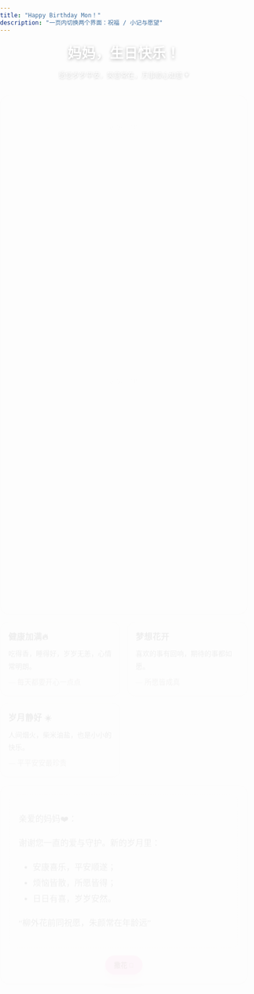 ```yaml
---
title: "Happy Birthday Mon！"
description: "一页内切换两个界面：祝福 / 小记与愿望"
---
```


<canvas id="bg"></canvas>
<style>
:root{
  --bg1:#ffd1dc; --bg2:#bde0fe; --bg3:#c7f9cc;
  --card:#fff; --text:#333; --muted:#7a6f6a; --border:#efe6df; --accent:#ff9ecb;
  --radius:18px; --shadow:0 10px 26px rgba(0,0,0,.08);
}
html,body{height:100%;margin:0;padding:0;font-family:system-ui,-apple-system,Segoe UI,Roboto,Arial;color:var(--text);}
body{
  background: radial-gradient(1200px 800px at 70% -200px, #fff3b0, transparent 60%), linear-gradient(120deg, var(--bg1), var(--bg2), var(--bg3));
  background-size: 200% 200%, 200% 200%;
  animation: bgShift 18s ease-in-out infinite alternate;
}
@keyframes bgShift{0%{background-position:0% 0%, 0% 100%}100%{background-position:100% 100%, 100% 0%}}

#bg{position:fixed; inset:0; z-index:-2; display:block;}

.main-container{max-width:1000px;margin:0 auto;padding:28px 16px 100px;}
h1{margin:10px 0 6px; text-align:center;}
.sub{color:var(--muted); text-align:center; margin:0 0 20px;}

.card{background:var(--card); border:1px solid var(--border); border-radius:var(--radius); box-shadow:var(--shadow); padding:18px;}
.gallery{display:flex; flex-wrap:wrap; justify-content:center; gap:18px;}
.polaroid{width:clamp(180px, 28vw, 320px); background:#fff; border:1px solid var(--border); border-radius:14px; box-shadow:0 10px 28px rgba(0,0,0,.08); padding:10px 10px 14px; text-align:center; transition:transform .18s ease, box-shadow .18s ease;}
.polaroid img{width:100%; height:auto; display:block; border-radius:10px;}
.polaroid .caption{color:var(--muted); font-size:.95rem; margin-top:8px;}
.polaroid:hover{transform: translateY(-4px) rotate(.5deg); box-shadow:0 16px 32px rgba(0,0,0,.10);}
.polaroid:nth-child(odd){transform: rotate(-1.2deg);}
.polaroid:nth-child(even){transform: rotate(1deg);}

.grid{display:grid; gap:14px; grid-template-columns:repeat(auto-fit, minmax(240px,1fr)); margin-top:16px;}
.mini{background:#fff; border:1px solid var(--border); border-radius:16px; padding:14px 16px; box-shadow:0 8px 20px rgba(0,0,0,.06);}
.mini h3{margin:0 0 6px; font-size:1.05rem;}
.mini p{margin:0; line-height:1.8; color:var(--text);}
.mini .note{color:var(--muted); font-size:.9rem; margin-top:6px;}

.msg{line-height:1.9; font-size:1.06rem; background:linear-gradient(180deg,#fff,#fff8); border-radius:16px; padding:16px 18px; border:1px dashed var(--border);}
.cta{display:flex; justify-content:center; margin-top:14px;}
.btn{appearance:none; border:0; background:var(--accent); color:#6f2b37; font-weight:700; padding:10px 18px; border-radius:999px; cursor:pointer; box-shadow:0 10px 22px rgba(255,139,170,.36);}

.petal{position:fixed; top:-10vh; width:10px; height:10px; pointer-events:none; background: radial-gradient(circle at 30% 30%, #ffe0ea 0 45%, transparent 46%); transform: rotate(0deg); border-radius:60% 40% 60% 40%; opacity:.9; filter:drop-shadow(0 2px 2px rgba(0,0,0,.12)); z-index:10;}
@keyframes fall{0%{transform:translate3d(0,-10vh,0) rotate(0)}100%{transform:translate3d(var(--drift),110vh,0) rotate(360deg)}}
@keyframes pop{from{transform:translateY(8px); opacity:0}to{transform:translateY(0); opacity:1}}
.card, .mini, .polaroid{animation: pop .6s ease both;}

:root{ --photo-w: clamp(260px, 34vw, 420px); --photo-ratio: 4/5; }
.gallery .polaroid{ width: var(--photo-w); }
.gallery .polaroid img{
  width:100%;
  height:auto;
  aspect-ratio: var(--photo-ratio);
  object-fit: cover;
  display:block;
}

@media (max-width:640px){
  .gallery .polaroid{ width:92vw; }
}

body{background:url('b.png') center/cover fixed no-repeat!important;animation:none!important;}

<link rel="stylesheet" href="https://fonts.googleapis.com/css2?family=Noto+Serif+SC:wght@400;500;600;700&display=swap">
<style>html,body{font-family:"Noto Serif SC","Songti SC","Source Han Serif SC","STSong","SimSun",serif;line-height:1.85;-webkit-font-smoothing:antialiased;-moz-osx-font-smoothing:grayscale}h1,h2,h3{font-weight:700;letter-spacing:.02em}</style>
<style>@import url('https://fonts.googleapis.com/css2?family=Noto+Serif+SC:wght@400;500;600;700&display=swap');html,body{font-family:"Noto Serif SC","Songti SC","Source Han Serif SC","STSong","SimSun",serif;line-height:1.85;-webkit-font-smoothing:antialiased;-moz-osx-font-smoothing:grayscale}h1,h2,h3{font-weight:700;letter-spacing:.02em}</style>

</style>

<h1 style="color:#fff!important;text-shadow:0 2px 6px rgba(0,0,0,.28)">妈妈，生日快乐！</h1><div class="sub" style="color:#fff!important;opacity:.96;text-shadow:0 1px 4px rgba(0,0,0,.24)">愿您岁岁平安，笑意常在，万事顺心如意 💗</div>
<div class="card" style="margin-bottom:16px;"><div class="gallery"><figure class="polaroid"><img src="m.jpg" alt="妈妈·照片一"><figcaption class="caption">愿您的每一天，都被温柔与光照亮☀️。</figcaption></figure><figure class="polaroid"><img src="m2.jpeg" alt="妈妈·照片二"><figcaption class="caption">今天也要被世界好好对待～</figcaption></figure></div></div><div class="grid" style="margin-bottom:16px;"><div class="mini"><h3>健康加满🔥</h3><p>吃得香，睡得好，岁岁无恙，心情常明朗。</p><div class="note">— 每天都要开心一点点</div></div><div class="mini"><h3>梦想花开 💐</h3><p>喜欢的事有回响，期待的事都如愿。</p><div class="note">— 所愿皆成真</div></div><div class="mini"><h3>岁月静好 ☀️</h3><p>人间烟火，柴米油盐，也是小小的快乐。</p><div class="note">— 平平安安最珍贵</div></div></div><div class="card"><div class="msg"><p>亲爱的妈妈❤️：</p><p>谢谢您一直的爱与守护。新的岁月里：</p><ul><li>安康喜乐，平安顺遂；</li><li>烦恼皆散，所愿皆得；</li><li>日日有喜，岁岁安然。</li></ul><p>“柳外花前同祝愿，朱颜常在年龄远”</p></div><div class="cta"><button class="btn" id="blossomBtn">撒花 🌸</button></div></div><script>(function(){const c=document.getElementById('bg'),ctx=c.getContext('2d');let W,H,P=[];function resize(){W=c.width=innerWidth;H=c.height=innerHeight}function make(n=120){P=[];for(let i=0;i<n;i++){P.push({x:Math.random()*W,y:Math.random()*H,r:1+Math.random()*2.2,a:0.2+Math.random()*0.45,dx:-0.3+Math.random()*0.6,dy:0.15+Math.random()*0.55})}}function step(){ctx.clearRect(0,0,W,H);for(const p of P){ctx.beginPath();ctx.arc(p.x,p.y,p.r,0,Math.PI*2);ctx.fillStyle=`rgba(255,182,193,${p.a})`;ctx.fill();p.x+=p.dx;p.y+=p.dy;if(p.y>H+10)p.y=-10;if(p.x>W+10)p.x=-10;if(p.x<-10)p.x=W+10}requestAnimationFrame(step)}addEventListener('resize',()=>{resize();make(P.length||120)});resize();make();step()})();(function(){const spawn=()=>{const p=document.createElement('div');p.className='petal';const vw=Math.max(document.documentElement.clientWidth||0,innerWidth||0);p.style.left=Math.random()*vw+'px';const size=8+Math.random()*10,dur=6+Math.random()*6;p.style.width=size+'px';p.style.height=size+'px';p.style.setProperty('--drift',Math.random()*200-100+'px');p.style.animation=`fall ${dur}s linear forwards`;document.body.appendChild(p);setTimeout(()=>p.remove(),(dur+0.5)*1000)};const burst=(n=32)=>{for(let i=0;i<n;i++)setTimeout(spawn,i*70)};document.getElementById('blossomBtn').addEventListener('click',()=>burst(40));document.addEventListener('click',e=>{if(e.target.id!=='blossomBtn')burst(18)});setTimeout(()=>burst(14),700)})();</script> 
<script>

